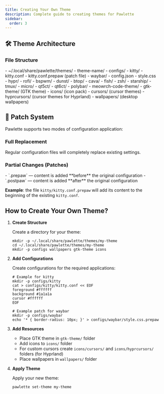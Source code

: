 ```yaml
---
title: Creating Your Own Theme
description: Complete guide to creating themes for Pawlette
sidebar:
  order: 3
---
```



## 🛠 Theme Architecture

### File Structure

<FileTree>
- ~/.local/share/pawlette/themes/
  - theme-name/
    - configs/
      - kitty/
        - kitty.conf
        - kitty.conf.prepaw (patch file)
      - waybar/
        - config.json
        - style.css
      - hypr/
      - rofi/
      - bspwm/
      - dunst/
      - btop/
      - cava/
      - fish/
      - zsh/
      - starship/
      - tmux/
      - micro/
      - qt5ct/
      - qt6ct/
      - polybar/
      - meowrch-code-theme/
    - gtk-theme/ (GTK theme)
    - icons/ (icon pack)
      - cursors/ (cursor themes)
      - hyprcursors/ (cursor themes for Hyprland)
    - wallpapers/ (desktop wallpapers)
</FileTree>

## 🔧 Patch System

Pawlette supports two modes of configuration application:

### Full Replacement
Regular configuration files will completely replace existing settings.

### Partial Changes (Patches)

<Aside type="tip" title="Patch suffixes">
- `.prepaw` — content is added **before** the original configuration
- `.postpaw` — content is added **after** the original configuration
</Aside>

**Example**: the file `kitty/kitty.conf.prepaw` will add its content to the beginning of the existing `kitty.conf`.

## How to Create Your Own Theme?

<Steps>

1. **Create Structure**
   
   Create a directory for your theme:
   ```
   mkdir -p ~/.local/share/pawlette/themes/my-theme
   cd ~/.local/share/pawlette/themes/my-theme
   mkdir -p configs wallpapers gtk-theme icons
   ```

2. **Add Configurations**
   
   Create configurations for the required applications:
   ```
   # Example for kitty
   mkdir -p configs/kitty
   cat > configs/kitty/kitty.conf << EOF
   foreground #ffffff
   background #1a1a1a
   cursor #ffffff
   EOF
   
   # Example patch for waybar
   mkdir -p configs/waybar
   echo '* { border-radius: 10px; }' > configs/waybar/style.css.prepaw
   ```

3. **Add Resources**
   
   - Place GTK theme in `gtk-theme/` folder
   - Add icons to `icons/` folder
   - For custom cursors create `icons/cursors/` and `icons/hyprcursors/` folders (for Hyprland)
   - Place wallpapers in `wallpapers/` folder

4. **Apply Theme**
   
   Apply your new theme:
   ```
   pawlette set-theme my-theme
   ```

</Steps>